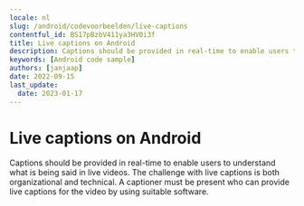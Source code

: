 ```yaml
---
locale: nl
slug: /android/codevoorbeelden/live-captions
contentful_id: BS17pBzbV411ya3HV0i3f
title: Live captions on Android
description: Captions should be provided in real-time to enable users to understand what is being said in live videos.
keywords: [Android code sample]
authors: [janjaap]
date: 2022-09-15
last_update:
  date: 2023-01-17
---
```


# Live captions on Android

Captions should be provided in real-time to enable users to understand what is being said in live videos. The challenge with live captions is both organizational and technical. A captioner must be present who can provide live captions for the video by using suitable software.

<CodeSample id="media-captions-live" locale="nl" platform="android"/>
